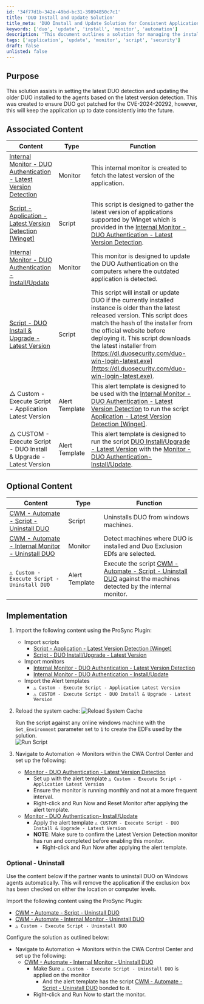```yaml
---
id: '34f77d1b-342e-49bd-bc31-39894850c7c1'
title: 'DUO Install and Update Solution'
title_meta: 'DUO Install and Update Solution for Consistent Application Management'
keywords: ['duo', 'update', 'install', 'monitor', 'automation']
description: 'This document outlines a solution for managing the installation and updating of the DUO application, ensuring it remains patched and up-to-date against vulnerabilities like CVE-2024-20292. It includes associated monitors and scripts for detecting the latest version and implementing updates automatically.'
tags: ['application', 'update', 'monitor', 'script', 'security']
draft: false
unlisted: false
---
```

## Purpose

This solution assists in setting the latest DUO detection and updating the older DUO installed to the agents based on the latest version detection. This was created to ensure DUO got patched for the CVE-2024-20292, however, this will keep the application up to date consistently into the future.

## Associated Content

| Content                                                                                                      | Type    | Function                                                                                                           |
|--------------------------------------------------------------------------------------------------------------|---------|--------------------------------------------------------------------------------------------------------------------|
| [Internal Monitor - DUO Authentication - Latest Version Detection](https://proval.itglue.com/DOC-5078775-15897258) | Monitor | This internal monitor is created to fetch the latest version of the application.                                   |
| [Script - Application - Latest Version Detection [Winget]](https://proval.itglue.com/DOC-5078775-14466237) | Script  | This script is designed to gather the latest version of applications supported by Winget which is provided in the [Internal Monitor - DUO Authentication - Latest Version Detection](https://proval.itglue.com/DOC-5078775-15897258). |
| [Internal Monitor - DUO Authentication - Install/Update](https://proval.itglue.com/DOC-5078775-15683993)   | Monitor | This monitor is designed to update the DUO Authentication on the computers where the outdated application is detected. |
| [Script - DUO Install & Upgrade - Latest Version](https://proval.itglue.com/DOC-5078775-9713528)           | Script  | This script will install or update DUO if the currently installed instance is older than the latest released version. This script does match the hash of the installer from the official website before deploying it. This script downloads the latest installer from [https://dl.duosecurity.com/duo-win-login-latest.exe](https://dl.duosecurity.com/duo-win-login-latest.exe). |
| △ Custom - Execute Script - Application Latest Version                                                       | Alert Template | This alert template is designed to be used with the [Internal Monitor - DUO Authentication - Latest Version Detection](https://proval.itglue.com/DOC-5078775-15897258) to run the script [Application - Latest Version Detection [Winget]](https://proval.itglue.com/DOC-5078775-14466237). |
| △ CUSTOM - Execute Script - DUO Install & Upgrade - Latest Version                                         | Alert Template | This alert template is designed to run the script [DUO Install/Upgrade - Latest Version](https://proval.itglue.com/DOC-5078775-9713528) with the [Monitor - DUO Authentication- Install/Update](https://proval.itglue.com/DOC-5078775-15683993). |

## Optional Content

| Content                                                                                                      | Type    | Function                                                                                                           |
|--------------------------------------------------------------------------------------------------------------|---------|--------------------------------------------------------------------------------------------------------------------|
| [CWM - Automate - Script - Uninstall DUO](https://proval.itglue.com/DOC-5078775-17472633)                   | Script  | Uninstalls DUO from windows machines.                                                                              |
| [CWM - Automate - Internal Monitor - Uninstall DUO](https://proval.itglue.com/DOC-5078775-17472632)        | Monitor | Detect machines where DUO is installed and Duo Exclusion EDfs are selected.                                       |
| `△ Custom - Execute Script - Uninstall DUO`                                                                 | Alert Template | Execute the script [CWM - Automate - Script - Uninstall DUO](https://proval.itglue.com/DOC-5078775-17472633) against the machines detected by the internal monitor. |

## Implementation

1. Import the following content using the ProSync Plugin:
   - Import scripts
     - [Script - Application - Latest Version Detection [Winget]](https://proval.itglue.com/DOC-5078775-14466237)
     - [Script - DUO Install/Upgrade - Latest Version](https://proval.itglue.com/DOC-5078775-9713528)
   - Import monitors
     - [Internal Monitor - DUO Authentication - Latest Version Detection](https://proval.itglue.com/DOC-5078775-15897258)
     - [Internal Monitor - DUO Authentication - Install/Update](https://proval.itglue.com/DOC-5078775-15683993)
   - Import the Alert templates
     - `△ Custom - Execute Script - Application Latest Version`
     - `△ CUSTOM - Execute Script - DUO Install & Upgrade - Latest Version`

2. Reload the system cache:
   ![Reload System Cache](../../static/img/Duo-Authentication-for-Windows---UpdateDeployUninstall/image_1.png)

   Run the script against any online windows machine with the `Set_Environment` parameter set to `1` to create the EDFs used by the solution.  
   ![Run Script](../../static/img/Duo-Authentication-for-Windows---UpdateDeployUninstall/image_2.png)

3. Navigate to Automation → Monitors within the CWA Control Center and set up the following:
   - [Monitor - DUO Authentication - Latest Version Detection](https://proval.itglue.com/DOC-5078775-14466240)
     - Set up with the alert template `△ Custom - Execute Script - Application Latest Version`
     - Ensure the monitor is running monthly and not at a more frequent interval.
     - Right-click and Run Now and Reset Monitor after applying the alert template.
   - [Monitor - DUO Authentication- Install/Update](https://proval.itglue.com/DOC-5078775-15683993)
     - Apply the alert template `△ CUSTOM - Execute Script - DUO Install & Upgrade - Latest Version`
     - **NOTE**: Make sure to confirm the Latest Version Detection monitor has run and completed before enabling this monitor.
       - Right-click and Run Now after applying the alert template.

### Optional - Uninstall

Use the content below if the partner wants to uninstall DUO on Windows agents automatically. This will remove the application if the exclusion box has been checked on either the location or computer levels.

Import the following content using the ProSync Plugin:
- [CWM - Automate - Script - Uninstall DUO](https://proval.itglue.com/DOC-5078775-17472633)
- [CWM - Automate - Internal Monitor - Uninstall DUO](https://proval.itglue.com/DOC-5078775-17472632)
- `△ Custom - Execute Script - Uninstall DUO`

Configure the solution as outlined below:
- Navigate to Automation → Monitors within the CWA Control Center and set up the following:
  - [CWM - Automate - Internal Monitor - Uninstall DUO](https://proval.itglue.com/DOC-5078775-17472632)
    - Make Sure `△ Custom - Execute Script - Uninstall DUO` is applied on the monitor
      - And the alert template has the script [CWM - Automate - Script - Uninstall DUO](https://proval.itglue.com/DOC-5078775-17472633) bonded to it.
    - Right-click and Run Now to start the monitor.











